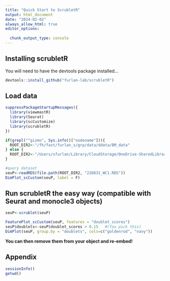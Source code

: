 ```yaml
---
title: "Quick Start to ScrubletR"
output: html_document
date: "2024-02-02"
always_allow_html: true
editor_options: 
  
  chunk_output_type: console
---
```


## Installing scrubletR

You will need to have the devtools package installed...

```r
devtools::install_github("furlan-lab/scrubletR")
```


## Load data

```r

suppressPackageStartupMessages({
  library(viewmastR)
  library(Seurat)
  library(scCustomize)
  library(scrubletR)
})

if(grepl("^gizmo", Sys.info()["nodename"])){
  ROOT_DIR2<-"/fh/fast/furlan_s/grp/data/ddata/BM_data"
} else {
  ROOT_DIR2<-"/Users/sfurlan/Library/CloudStorage/OneDrive-SharedLibraries-FredHutchinsonCancerCenter/Furlan_Lab - General/experiments/patient_marrows/aggr/cds/indy"
}

#query dataset
seuP<-readRDS(file.path(ROOT_DIR2, "220831_WC1.RDS"))
DimPlot_scCustom(seuP, label = F)


```


## Run scrubletR the easy way (compatible with Seurat and monocle3 objects)

```r
seuP<-scrublet(seuP)

FeaturePlot_scCustom(seuP, features = "doublet_scores")
seuP$doublets<-seuP$doublet_scores > 0.15   #(You pick this)
DimPlot(seuP, group.by = "doublets", cols=c("goldenrod", "navy"))
```

**You can then remove them from your object and re-embed!**

## Appendix
```r
sessionInfo()
getwd()
```
